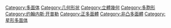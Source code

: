 {{catmore}}
{{Commonscat|Star polyhedra}}

[[Category:多面体|Category:多面体]]
[[Category:几何形状|Category:几何形状]]
[[Category:立體幾何|Category:立體幾何]]
[[Category:多胞形|Category:多胞形]]
[[Category:约翰内斯·开普勒|Category:约翰内斯·开普勒]]
[[Category:正多面體|Category:正多面體]]
[[Category:非凸多面體|Category:非凸多面體]]
[[Category:星形多面体|Category:星形多面体]]